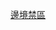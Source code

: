 {{Navbox
|name        = 香港邊境禁區小巴路線列表
|title       = 以香港邊境禁區作總站或折返點小巴路線（以下為目的地區份）
|bodystyle   = background: #f9f9f9;
|liststyle   = text-align: left;%;
|groupstyle  = background: #ececec; text-align: center; width: 15%;;
|belowstyle  = text-align: center;;
|oddstyle    = background: #f9f9f9;
|evenstyle   = background: #f9f9f9;
|state       = collapsed
|group1      = [[皇崗口岸]]
|list1       = '''<往來落馬洲>''' <br> '''<往來港九>''' <br> '''<往來新界>'''
|group2      = [[深圳灣口岸]]
|list2       = 
|group3      = [[落馬洲站|落馬洲鐵路站]]
|list3       = 
|group4      = [[沙頭角口岸]]
|list4       = 
|group5      = [[文錦渡]]
|list5       = 
}}
<noinclude>[[Category:香港小巴路線模板|邊境禁區]]
</noinclude>